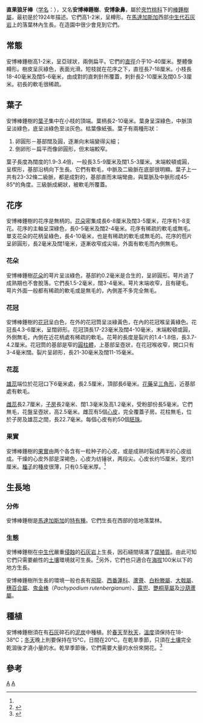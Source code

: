 {{Speciesbox
| genus = Pachypodium
| species = ambongense
| authority = Poiss.
| image = Pachypodium ambongense 0zz.jpg
}}

'''直果狼牙棒'''（[[学名|学名]]：''{{lang|la|Pachypodium ambongense}}''），又名'''安博棒錘樹'''、'''安博象鼻'''，屬於[[夾竹桃科|夾竹桃科]]下的[[棒錘樹屬|棒錘樹屬]]，最初是於1924年描述。它們高1-2米，呈樽形。在[[馬達加斯加|馬達加斯加]]西部[[中生代|中生代]][[石灰岩|石灰岩]]上的落葉林內生長。在造園中很少會見到它們。

==常態==
安博棒錘樹高1-2米，呈亞球狀，兩側扁平。它們的[[直徑|直徑]]介乎10-40厘米。整體像樽形。樹皮呈灰綠色，表面光滑。短枝就在花序之下，直徑長7-18厘米。小枝長18-40毫米及闊5-6毫米，由成對的直刺針所覆蓋，刺針長2-10厘米及闊0.5-3厘米。初長的軟毛很稀疏。

==葉子==
安博棒錘樹的[[葉子|葉子]]集中在小枝的頂端。葉柄長2-10毫米。葉身呈深綠色，中脈頂呈淡綠色，底呈淡綠色至淡灰色。枯葉像紙張。葉子有兩種形狀：

# 卵圓形－基部闊及圓，逐漸向末端變得尖細；
# 倒卵形－扁平而像卵圓形，但末端較窄。

葉子長度為闊度的1.9-3.4倍，一般長3.5-9厘米及闊1.5-3厘米。末端較頓或圓，呈楔形，基部沿柄向下生長。它們有軟毛，中脈及二級脈在底部很明顯。葉子上一共有23-32條二級脈，都是成對的，基部直而末端彎曲，與葉脈及中脈形成45-85°的角度。三級脈成網狀，被軟毛所覆蓋。

==花序==
安博棒錘樹的花序是無柄的。[[花朵|花朵]]密集成長6-8厘米及闊3-5厘米，花序有1-8支花。花序的主軸呈深綠色，長0-5毫米及闊2-4毫米。花序有稀疏的軟毛或無毛。單支花朵的花柄呈綠色，長4-10毫米，也是有稀疏的軟毛或無毛的。花序的苞片呈卵圓形，長2毫米及闊1毫米，逐漸收窄成尖端，外面有軟毛而內側無毛。

===花朵===
安博棒錘樹[[花朵|花朵]]的萼片呈淡綠色，基部約0.2毫米是合生的，呈卵圓形。萼片過了成熟期也不會脫落。它們長1.5-2毫米，闊3-4毫米。萼片末端收窄，且有硬毛。萼片外面一般都有稀疏的軟毛或是無毛的，內側差不多完全無毛。

===花冠===
安博棒錘樹的[[花冠|花冠]]呈白色，在外的花冠筒呈淡綠黃色，在內的花冠喉呈黃綠色。花冠長4.3-6厘米，呈闊卵形。花冠頂長17-23毫米及闊4-10毫米，末端較頓或圓，外側無毛，內側在近花柄處有稀疏的軟毛。花萼的長度是裂片的1.4-1.8倍，長3.7-4.2厘米。花冠筒的基部是窄的[[圓柱體|圓柱體]]，上基部呈壺狀，在花冠喉收窄，開口只有3-4毫米闊。裂片呈卵形，長21-30毫米及闊11-15毫米。

===花蕊===
[[雄蕊|雄蕊]]端位於花冠口下6毫米處，長2.5厘米，頂部長6毫米。[[花藥|花藥]]呈[[三角形|三角形]]，近基部處有軟毛。

[[雌蕊|雌蕊]]長2.7厘米，[[子房|子房]]長2毫米、闊1.3毫米及高1.2毫米，受粉部份長5毫米。它們無毛，花盤呈壺狀，高2.5毫米。雌蕊有5個[[心皮|心皮]]，完全覆蓋子房。花柱無毛，位於子房及雄蕊之間，長22.7毫米。每個心皮有約50個[[胚珠|胚珠]]。

===果實===
安博棒錘樹的[[果實|果實]]由两个各含有一粒种子的心皮，或是成熟时裂成两半的心皮组成。干燥的心皮外部是深褐色，心皮为纺锤状，两段尖。心皮长约15厘米，宽约1厘米。[[種子|種子]]的種皮很薄，只有0.5毫米厚。<ref name=Rapanarivo/>

==生長地==
===分佈===
安博棒錘樹是[[馬達加斯加|馬達加斯加]]的[[特有種|特有種]]。它們生長在西部的低地落葉林。

===生態===
安博棒錘樹在[[中生代|中生代]]嚴重[[侵蝕|侵蝕]]的[[石灰岩|石灰岩]]上生長，因石縫間填滿了[[腐殖質|腐殖質]]。由此可知它們只需要鹼性的[[土壤|土壤]]環境就可生長。<ref name=Rapanarivo>{{Cite book en|author=Rapanarivo, S.H.J.V., Lavranos, J.J., Leeuwenberg, A.J.M., and Röösli, W.|title=Pachypodium (Apocynaceae): Taxonomy, habitats and cultivation|publisher=A.A. Balkema|location=Rotterdam, Brokkfield|year=1999}}</ref>另外，它們也只適合在[[海拔|海拔]]100米以下的地方生長。

安博棒錘樹所生長的環境一般也長有[[飛龍|飛龍]]、[[西番蓮科|西番蓮科]]、[[蘆薈|蘆薈]]、[[白粉滕屬|白粉滕屬]]、[[大戟屬|大戟屬]]、[[穗百合屬|穗百合屬]]、[[鬼金棒|鬼金棒]]（''Pachypodium rutenbergianum''）、[[露兜|露兜]]、[[艷桐草屬|艷桐草屬]]及[[沙葫蘆屬|沙葫蘆屬]]。

==種植==
安博棒錘樹須在有[[石灰|石灰]]碎石的[[泥炭|泥炭]]中種植。於[[春天|春天]]至[[秋天|秋天]]，[[溫度|溫度]]須保持在18-38℃；[[冬天|冬天]]晚上則要保持在15℃，日間在20℃。在乾旱季節，只須在[[土壤|土壤]]完全乾涸後才澆小量的水。乾旱季節後，它們需要大量的水份來開花。<ref>{{Cite book en|chapter=Cultivation|author=W. Röösli|editor=Rapanarivo, S.H.J.V., Lavranos, J.J., Leeuwenberg, A.J.M., and Röösli, W.|title=Pachypodium (Apocynaceae): Taxonomy, habitats and cultivation|publisher=A.A. Balkema|location=Rotterdam, Brokkfield|year=1999}}</ref>

==參考==
{{reflist}}
{{Taxonbar|from=Q288817}}

[[Category:棒錘樹屬|A]]
[[Category:馬達加斯加植物|A]]